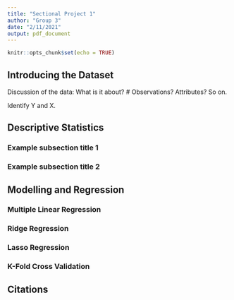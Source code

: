 ```yaml
---
title: "Sectional Project 1"
author: "Group 3"
date: "2/11/2021"
output: pdf_document
---
```


```r
knitr::opts_chunk$set(echo = TRUE)
```

## Introducing the Dataset

Discussion of the data: What is it about? # Observations? Attributes? So on. 

Identify Y and X.

## Descriptive Statistics

### Example subsection title 1

### Example subsection title 2

## Modelling and Regression

### Multiple Linear Regression

### Ridge Regression

### Lasso Regression

### K-Fold Cross Validation 


## Citations







